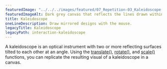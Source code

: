 ---
featuredImage: "../../../images/featured/07_Repetition-03_Kaleidoscope-thumbnail.png"
featuredImageAlt: Dark grey canvas that reflects the lines drawn within it in symmetrical sections.
title: Kaleidoscope
oneLineDescription: Draw mirrored designs with the mouse.
legacyTitle: Kaleidoscope
legacyPath: interaction-kaleidoscope
---

A kaleidoscope is an optical instrument with two or more
reflecting surfaces tilted to each other at an angle. Using the
<a href="/reference/p5/translate/" target="_blank">translate()</a>,
<a href="/reference/p5/rotate/" target="_blank">rotate()</a>,
and <a href="/reference/p5/scale/" target="_blank">scale()</a> functions, you can replicate the resulting visual
of a kaleidoscope in a canvas.